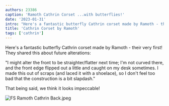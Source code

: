 ```yaml
---
authors: 23386
caption: 'Ramoth Cathrin Corset ...with butterflies!'
date: '2023-01-31'
intro: "Here's a fantastic butterfly Cathrin corset made by Ramoth - their very first! They shared this about future alterations:"
title: 'Cathrin Corset by Ramoth'
tags: ['cathrin']
---
```


<!-- truncate -->

Here's a fantastic butterfly Cathrin corset made by Ramoth - their very first! They shared this about future alterations:

"I might alter the front to be straighter/flatter next time; I'm not curved there, and the front edge flipped out a little and caught on my desk sometimes. I made this out of scraps (and laced it with a shoelace), so I don't feel too bad that the construction is a bit slapdash."

That being said, we think it looks impeccable!

![FS Ramoth Cathrin Back.jpeg](https://posts.freesewing.org/uploads/FS_Ramoth_Cathrin_Back_e2aef2e1e4.jpeg)
